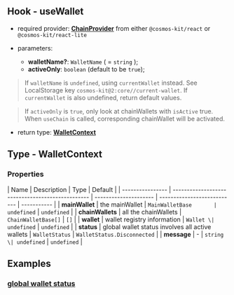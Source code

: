 ## Hook - useWallet

- required provider: [**ChainProvider**](https://docs.cosmoskit.com/chain-provider) from either `@cosmos-kit/react` or `@cosmos-kit/react-lite`

- parameters:
  - **walletName?**: `WalletName` ( = `string` );
  - **activeOnly**: `boolean` (default to be `true`);

> If `walletName` is `undefined`, using `currentWallet` instead. See LocalStorage key `cosmos-kit@2:core//current-wallet`. If `currentWallet` is also undefined, return default values.

> If `activeOnly` is `true`, only look at chainWallets with `isActive` true. When `useChain` is called, corresponding chainWallet will be activated.

- return type: [**WalletContext**](#type---walletcontext)

## Type - WalletContext

### Properties

| Name             | Description                                      | Type                  | Default                     |
| ---------------- | ------------------------------------------------ | --------------------- | --------------------------- | ----------- |
| **mainWallet**   | the mainWallet                                   | `MainWalletBase       | undefined`                  | `undefined` |
| **chainWallets** | all the chainWallets                             | `ChainWalletBase[]`   | `[]`                        |
| **wallet**       | wallet registry information                      | `Wallet \| undefined` | `undefined`                 |
| **status**       | global wallet status involves all active wallets | `WalletStatus`        | `WalletStatus.Disconnected` |
| **message**      | -                                                | `string \| undefined` | `undefined`                 |

## Examples

### [global wallet status](https://github.com/cosmology-tech/cosmos-kit/blob/main/packages/example/pages/index.tsx)
